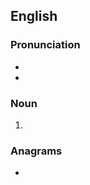 ==English==

===Pronunciation===
* {{IPA|/pɹaʊz/|lang=en}}
* {{rhymes|aʊz|lang=en}}

===Noun===
{{head|en|noun plural form}}

# {{plural of|prow|lang=en}}

===Anagrams===
* {{anagrams|en|pow'rs}}